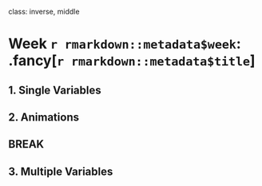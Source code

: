 
class: inverse, middle

# Week `r rmarkdown::metadata$week`: .fancy[`r rmarkdown::metadata$title`]

## 1. Single Variables
## 2. Animations

## BREAK

## 3. Multiple Variables
